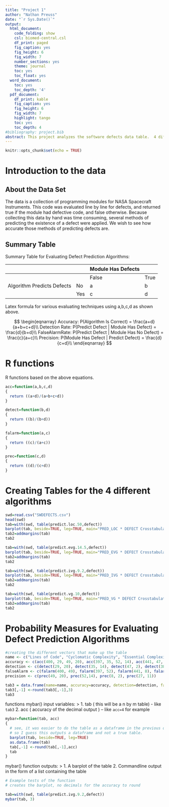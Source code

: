```yaml
---
title: "Project 1"
author: "Nathan Preuss"
date: "`r Sys.Date()`"
output:
  html_document:
    code_folding: show
    csl: biomed-central.csl
    df_print: paged
    fig_caption: yes
    fig_height: 6
    fig_width: 7
    number_sections: yes
    theme: journal
    toc: yes
    toc_float: yes
  word_document:
    toc: yes
    toc_depth: '4'
  pdf_document:
    df_print: kable
    fig_caption: yes
    fig_height: 6
    fig_width: 7
    highlight: tango
    toc: yes
    toc_depth: 4
#bibliography: project.bib
abstract: This project analyzes the software defects data table.  4 different algorithms were proposed to automate the process of finding a defect, and the efficacy of those algorithms is analyzed in this paper.  4 differenet measures for evaluating the algorithms were used, Accuracy, Detection Rate, False Alarm Rate, and Precision
---
```


```r
knitr::opts_chunk$set(echo = TRUE)
```

# Introduction to the data

## About the Data Set
The data is a collection of programming modules for NASA Spacecraft Instruments.  This code was evaluated line by line for defects, and returned true if the module had defective code, and false otherwise.  Because collecting this data by hand was time consuming, several methods of predicting the existence of a defect were applied.  We wish to see how accurate those methods of predicting defects are. 

## Summary Table 

Summary Table for Evaluating Defect Prediction Algorithms:

| | | Module Has Defects |
| --- | --- | --- | --- |
| | | False | True |
|Algorithm Predicts Defects | No | a | b |
| | Yes | c | d |

Latex formula for various evaluating techniques using a,b,c,d as shown above.

$$
\begin{eqnarray}
Accuracy: P(Algorithm Is Correct) = \frac{a+d}{a+b+c+d}\\
Detection Rate: P(Predict Defect | Module Has Defect) = \frac{d}{b+d}\\
FalseAlarmRate: P(Predict Defect | Module Has No Defect) = \frac{c}{a+c}\\
Precision: P(Module Has Defect | Predict Defect) = \frac{d}{c+d}\\
\end{eqnarray}
$$

# R functions
R functions based on the above equations.

```r
acc=function(a,b,c,d)
{
  return ((a+d)/(a+b+c+d))
}
```

```r
detect=function(b,d)
{
  return ((b)/(b+d))
}
```

```r
falarm=function(a,c)
{
  return ((c)/(a+c))
}
```

```r
prec=function(c,d)
{
  return ((d)/(c+d))
}
```


# Creating Tables for the 4 different algorithms

```r
swd=read.csv("SWDEFECTS.csv")
head(swd)
tab=with(swd, table(predict.loc.50,defect))
barplot(tab, beside=TRUE, leg=TRUE, main="PRED_LOC * DEFECT Crosstabulation")
tab2=addmargins(tab)
tab2
```
```r
tab=with(swd, table(predict.evg.14.5,defect))
barplot(tab, beside=TRUE, leg=TRUE, main="PRED_EVG * DEFECT Crosstabulation")
tab2=addmargins(tab)
tab2
```

```r
tab=with(swd, table(predict.ivg.9.2,defect))
barplot(tab, beside=TRUE, leg=TRUE, main="PRED_IVG * DEFECT Crosstabulation")
tab2=addmargins(tab)
tab2
```

```r
tab=with(swd, table(predict.vg.10,defect))
barplot(tab, beside=TRUE, leg=TRUE, main="PRED_VG * DEFECT Crosstabulation")
tab2=addmargins(tab)
tab2
```


# Probability Measures for Evaluating Defect Prediction Algorithms

```r
#creating the different vectors that make up the table
name <- c("Lines of Code", "Cyclomatic Complexity", "Essential Complexity", "Design Complexity")
accuracy <- c(acc(400, 29, 49, 20), acc(397, 35, 52, 14), acc(441, 47, 8 , 2), acc(422, 38, 27, 11))
detection <- c(detect(29, 20), detect(35, 14), detect(47, 2), detect(38, 11))
falseAlarm <- c(falarm(400, 49), falarm(397, 52), falarm(441, 8), falarm(422, 27))
precision <- c(prec(49, 20), prec(52,14), prec(8, 2), prec(27, 11))

tab3 = data.frame(name=name, accuracy=accuracy, detection=detection, falseAlarm=falseAlarm, precision=precision)
tab3[,-1] <-round(tab3[,-1],3)
tab3
```

functions mybar() input variables:
>
    1. tab ( this will be a n by m table) - like `tab3`
    2. acc ( accuracy of the decimal output ) -- like `acc=4` for example
    
```r
mybar=function(tab, acc)
{
  # see, it was easier to do the table as a dataframe in the previous question.
  # so I guess this outputs a dataframe and not a true table.  
  barplot(tab, beside=TRUE, leg=TRUE)
  as.data.frame(tab)
  tab[,-1] <-round(tab[,-1],acc)
  tab
}
```
    
mybar() function outputs:
>
    1. A barplot of the table
    2. Commandline output in the form of a list containing the table
    
```r
# Example tests of the function
# creates the barplot, no decimals for the accuracy to round

tab=with(swd, table(predict.ivg.9.2,defect))
mybar(tab, 3)
```
    
